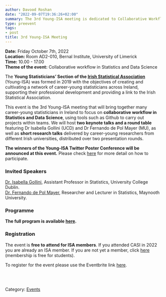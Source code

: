 ```yaml
---
author: Davood Roshan
date: "2022-09-07T19:36:26+02:00"
summary: The 3rd Young-ISA meeting is dedicated to Collaborative Workflow in Data Science.
type: preevent
tags:
- post
title: 3rd Young-ISA Meeting
---
```


**Date:** Friday October 7th, 2022 <br>
**Location:** Room AD2-010, Bernal Institute, University of Limerick <br>
**Time:** 10.00 - 17.00 <br>
**Theme of the event:** Collaborative workflow in Statistics and Data Science <br>

The **Young Statisticians' Section of the <a href="https://istat.ie/" target="_blank">Irish Statistical Association**</a> (Young-ISA) was formed in 2019 with the objectives of creating and cultivating a network of career-young statisticians across Ireland, supporting their professional development and providing a link to the Irish Statistical Association.</p>

This event is the 3rd Young-ISA meeting that will bring together many career-young statisticians in Ireland to focus on **collaborative workflow in Statistics and Data Science**, using tools such as Github to carry out projects within teams. We will host **two keynote talks and a round table** featuring Dr Isabella Gollini (UCD) and Dr Fernando de Pol Mayer (MU), as well as **short research talks** delivered by career-young researchers from different Irish universities, distributed over two presentation rounds.

**The winners of the Young-ISA Twitter Poster Conference will be announced at this event.** Please check [here](/events/posts/2022-10-05-poster-conference-2022/) for more detail on how to participate. 

### Invited Speakers

[Dr. Isabella Gollini](https://people.ucd.ie/isabella.gollini), Assistant Professor in Statistics, University College Dublin. <br>
[Dr. Fernando de Pol Mayer](http://leg.ufpr.br/~fernandomayer/), Researcher and Lecturer in Statistics, Maynooth University. <br>

### Programme

**The full program is available [here](/events/posts/third_Meeting_Abstracts.pdf).**


### Registration
The event is **free to attend for ISA members**. If you attended CASI in 2022 you are already an ISA member. If you are not yet a member, click [here](https://istat.ie/n2020/join-isa/) (membership is free for students).

To register for the event please use the Eventbrite link [here](https://www.eventbrite.ie/e/3rd-young-isa-event-collaborative-workflow-in-data-science-tickets-414540029387?aff=ebdssbdestsearch).

<br>
<br>

Category: [<u>Events</u>](/events/)